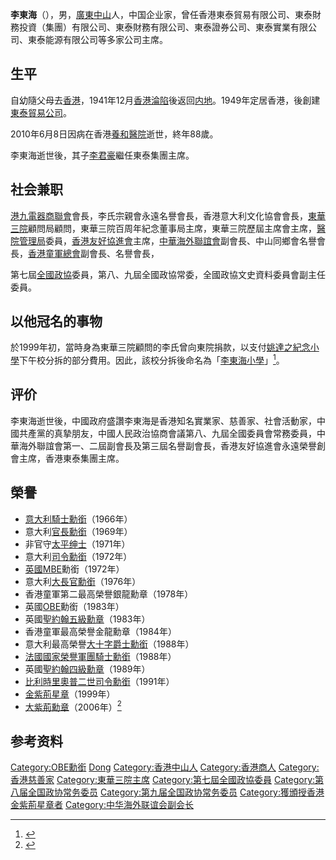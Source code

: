 {{Redirect4|李東海|明朝政治人物|李瑹|韓國組合[[Super_Junior|Super Junior]]成員李東海|東海 (藝人)|同名台湾物理学家|李东海 (物理学家)}}
'''李東海'''{{大紫荊}}{{GBSHK}}{{OBE}}{{JP}}（{{bd|1922年||2010年||catIdx=Li李東海}}），男，[[廣東|廣東]][[中山市|中山]]人，中国企业家，曾任香港東泰貿易有限公司、東泰財務投資（集團）有限公司、東泰財務有限公司、東泰證券公司、東泰實業有限公司、東泰能源有限公司等多家公司主席。

== 生平 ==
自幼隨父母去[[香港|香港]]，1941年12月[[香港淪陷|香港淪陷]]後返回[[中國內地|内地]]。1949年定居香港，後創建[[東泰貿易公司|東泰貿易公司]]。

2010年6月8日因病在香港[[養和醫院|養和醫院]]逝世，終年88歲。

李東海逝世後，其子[[李君豪|李君豪]]繼任東泰集團主席。

== 社会兼职 ==
[[港九電器商聯會|港九電器商聯會]]會長，李氏宗親會永遠名譽會長，香港意大利文化協會會長，[[東華三院|東華三院]]顧問局顧問，東華三院百周年紀念董事局主席，東華三院歷屆主席會主席，[[醫院管理局|醫院管理局]]委員，[[香港友好協進會|香港友好協進會]]主席，[[中華海外聯誼會|中華海外聯誼會]]副會長、中山同鄉會名譽會長，[[香港童軍總會|香港童軍總會]]副會長、名譽會長，

第七屆[[全國政協|全國政協]]委員，第八、九屆全國政協常委，全國政協文史資料委員會副主任委員。

== 以他冠名的事物 ==
於1999年初，當時身為東華三院顧問的李氏曾向東院捐款，以支付[[東華三院姚達之紀念小學（元朗）|姚達之紀念小學]]下午校分拆的部分費用。因此，該校分拆後命名為「[[東華三院李東海小學|李東海小學]]」<ref>{{Cite web |url=https://drive.google.com/file/d/0BzxtOT1eribqQ1l2UUlaMUhzTzg/view?resourcekey=0-P01sT0WiY5lYKF5tmPBiAA |title=《東華三院李東海小學十周年校慶場刊》，P.8 |access-date=2022-03-21 |archive-date=2022-03-02 |archive-url=https://web.archive.org/web/20220302082140/https://drive.google.com/file/d/0BzxtOT1eribqQ1l2UUlaMUhzTzg/view?resourcekey=0-P01sT0WiY5lYKF5tmPBiAA }}</ref>。

== 评价 ==
李東海逝世後，中國政府盛讚李東海是香港知名實業家、慈善家、社會活動家，中國共產黨的真摯朋友，中國人民政治協商會議第八、九屆全國委員會常務委員，中華海外聯誼會第一、二屆副會長及第三屆名譽副會長，香港友好協進會永遠榮譽創會主席，香港東泰集團主席。

== 榮譽 ==
*[[意大利|意大利]][[騎士勳銜|騎士勳銜]]（1966年）
*意大利[[官長勳銜|官長勳銜]]（1969年）
*非官守[[太平绅士|太平绅士]]（1971年）
*意大利[[司令勳銜|司令勳銜]]（1972年）
*[[英國|英國]][[MBE|MBE]]勳銜（1972年）
*意大利[[大長官勳銜|大長官勳銜]]（1976年）
*香港童軍第二最高榮譽銀龍勳章（1978年）
*英國[[OBE|OBE]]勳銜（1983年）
*英國[[聖約翰五級勳章|聖約翰五級勳章]]（1983年）
*香港童軍最高榮譽金龍勳章（1984年）
*意大利最高榮譽[[大十字爵士勳銜|大十字爵士勳銜]]（1988年）
*[[法國國家榮譽軍團騎士勳銜|法國國家榮譽軍團騎士勳銜]]（1988年）
*英國[[聖約翰四級勳章|聖約翰四級勳章]]（1989年）
*[[比利時|比利時]][[里奧普二世司令勳銜|里奧普二世司令勳銜]]（1991年）
*[[金紫荊星章|金紫荊星章]]（1999年）
*[[大紫荊勳章|大紫荊勳章]]（2006年）<ref>{{Cite web |url=http://www.info.gov.hk/cml/miscell/index2.htm |title=香港特別行政區獲授勳及嘉獎人士 |access-date=2017-10-25 |archive-date=2013-01-08 |archive-url=https://www.webcitation.org/6DWCy7Lwo?url=http://www.info.gov.hk/cml/miscell/index2.htm |dead-url=no }}</ref>

== 参考资料 ==
{{reflist}}

{{大紫荊勳章}}
{{Navboxes 
| title  = 李东海在[[中华海外联谊会|中华海外联谊会]]的职务
| list1  =
{{中华海外联谊会第一届理事会}}
{{中华海外联谊会第二届理事会}}
}}

{{Authority control}}
{{DEFAULTSORT:Li李}}
[[Category:OBE勳銜|Category:OBE勳銜]]
[[Category:李姓|Dong]]
[[Category:香港中山人|Category:香港中山人]]
[[Category:香港商人|Category:香港商人]]
[[Category:香港慈善家|Category:香港慈善家]]
[[Category:東華三院主席|Category:東華三院主席]]
[[Category:第七屆全國政協委員|Category:第七屆全國政協委員]]
[[Category:第八届全国政协常务委员|Category:第八届全国政协常务委员]]
[[Category:第九届全国政协常务委员|Category:第九届全国政协常务委员]]
[[Category:獲頒授香港金紫荊星章者|Category:獲頒授香港金紫荊星章者]]
[[Category:中华海外联谊会副会长|Category:中华海外联谊会副会长]]